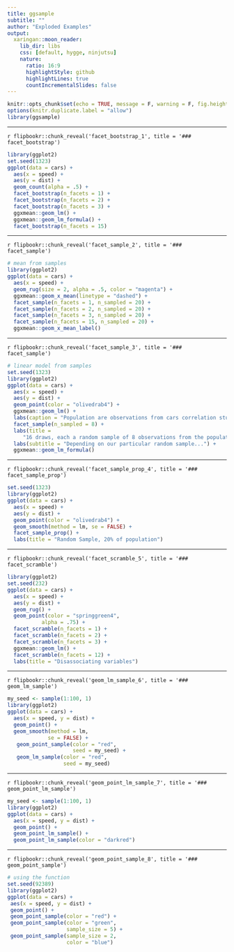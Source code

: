 ```yaml
---
title: ggsample
subtitle: ""
author: "Exploded Examples"
output:
  xaringan::moon_reader:
    lib_dir: libs
    css: [default, hygge, ninjutsu]
    nature:
      ratio: 16:9
      highlightStyle: github
      highlightLines: true
      countIncrementalSlides: false
---
```


```r
knitr::opts_chunk$set(echo = TRUE, message = F, warning = F, fig.height = 6, comment = "")
options(knitr.duplicate.label = "allow")
library(ggsample)
```


---

`r flipbookr::chunk_reveal('facet_bootstrap_1', title = '### facet_bootstrap')`

```r
library(ggplot2)
set.seed(1323)
ggplot(data = cars) +
  aes(x = speed) +
  aes(y = dist) +
  geom_count(alpha = .5) +
  facet_bootstrap(n_facets = 1) +
  facet_bootstrap(n_facets = 2) +
  facet_bootstrap(n_facets = 3) +
  ggxmean::geom_lm() +
  ggxmean::geom_lm_formula() +
  facet_bootstrap(n_facets = 15)
```



---

`r flipbookr::chunk_reveal('facet_sample_2', title = '### facet_sample')`

```r
# mean from samples
library(ggplot2)
ggplot(data = cars) +
  aes(x = speed) +
  geom_rug(size = 2, alpha = .5, color = "magenta") +
  ggxmean::geom_x_mean(linetype = "dashed") +
  facet_sample(n_facets = 1, n_sampled = 20) +
  facet_sample(n_facets = 2, n_sampled = 20) +
  facet_sample(n_facets = 3, n_sampled = 20) +
  facet_sample(n_facets = 15, n_sampled = 20) +
  ggxmean::geom_x_mean_label()
```



---

`r flipbookr::chunk_reveal('facet_sample_3', title = '### facet_sample')`

```r
# linear model from samples
set.seed(1323)
library(ggplot2)
ggplot(data = cars) +
  aes(x = speed) +
  aes(y = dist) +
  geom_point(color = "olivedrab4") +
  ggxmean::geom_lm() +
  labs(caption = "Population are observations from cars correlation study dataset") +
  facet_sample(n_sampled = 8) +
  labs(title =
     "16 draws, each a random sample of 8 observations from the population") +
  labs(subtitle = "Depending on our particular random sample...") +
  ggxmean::geom_lm_formula()
```



---

`r flipbookr::chunk_reveal('facet_sample_prop_4', title = '### facet_sample_prop')`

```r
set.seed(1323)
library(ggplot2)
ggplot(data = cars) +
  aes(x = speed) +
  aes(y = dist) +
  geom_point(color = "olivedrab4") +
  geom_smooth(method = lm, se = FALSE) +
  facet_sample_prop() +
  labs(title = "Random Sample, 20% of population")
```



---

`r flipbookr::chunk_reveal('facet_scramble_5', title = '### facet_scramble')`

```r
library(ggplot2)
set.seed(232)
ggplot(data = cars) +
  aes(x = speed) +
  aes(y = dist) +
  geom_rug() +
  geom_point(color = "springgreen4",
           alpha = .75) +
  facet_scramble(n_facets = 1) +
  facet_scramble(n_facets = 2) +
  facet_scramble(n_facets = 3) +
  ggxmean::geom_lm() +
  facet_scramble(n_facets = 12) +
  labs(title = "Disassociating variables")
```



---

`r flipbookr::chunk_reveal('geom_lm_sample_6', title = '### geom_lm_sample')`

```r
my_seed <- sample(1:100, 1)
library(ggplot2)
ggplot(data = cars) +
  aes(x = speed, y = dist) +
  geom_point() +
  geom_smooth(method = lm,
             se = FALSE) +
   geom_point_sample(color = "red",
                     seed = my_seed) +
   geom_lm_sample(color = "red",
                  seed = my_seed)
```



---

`r flipbookr::chunk_reveal('geom_point_lm_sample_7', title = '### geom_point_lm_sample')`

```r
my_seed <- sample(1:100, 1)
library(ggplot2)
ggplot(data = cars) +
  aes(x = speed, y = dist) +
  geom_point() +
  geom_point_lm_sample() +
  geom_point_lm_sample(color = "darkred")
```



---

`r flipbookr::chunk_reveal('geom_point_sample_8', title = '### geom_point_sample')`

```r
# using the function
set.seed(92389)
library(ggplot2)
ggplot(data = cars) +
 aes(x = speed, y = dist) +
 geom_point() +
 geom_point_sample(color = "red") +
 geom_point_sample(color = "green",
                   sample_size = 5) +
 geom_point_sample(sample_size = 2,
                   color = "blue")
```


